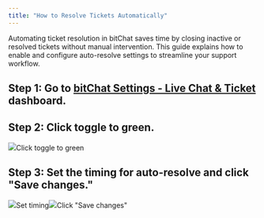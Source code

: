 ```yaml
---
title: "How to Resolve Tickets Automatically"
---
```


Automating ticket resolution in bitChat saves time by closing inactive or resolved tickets without manual intervention. This guide explains how to enable and configure auto-resolve settings to streamline your support workflow.

## **Step 1:** Go to [bitChat Settings - Live Chat & Ticket](https://app.bitbybit.studio/bitchat/settings?section=livechat-ticket) dashboard.

## **Step 2:** Click toggle to green.

![](https://cdn.prod.website-files.com/659655f5b20d395a5c69efcf/6706523f4c48131ee556687f_AD_4nXcRHSeh5agGd5-IIUKgBFpmqeM4sPol9-ac46Inori1cXGuQ-qhfv8ASs0slM-W3NlUXmh6xvttKRy-twPd-WCgeOfX1RyKh03rRQ2ev2KImmY3ybquOMChUHTjrpiFgf99S5EDofkOJj5bE0zQS_ocrS_D.png)Click toggle to green‍

## **Step 3:** Set the timing for auto-resolve and click "Save changes."

![](https://cdn.prod.website-files.com/659655f5b20d395a5c69efcf/66fe6712fa2dbb8b954c080e_AD_4nXeWm3In-SdtRp8t5_5qFLmB5cm8mXEH7v3VyojJV1u9qrb1LO07oUhaOt3Tr9dWwO9ncO5yjlmFEQuA9ouKKU6SdzXI_EYamw8W0sgPdcGiZ2za2vGit5QUnu0WFwvfXayR7UQT-z5fLtFmp5Ge0Irzom4.png)Set timing![](https://cdn.prod.website-files.com/659655f5b20d395a5c69efcf/66fe6631dab5ef8713f566ab_AD_4nXeL2sb394TdphxrSGbffj9NWN6iXe5vPFRhiaHbrrvJRokNvVVA7AdLt7CvYSCq2P5sd9saLOb6e3763wj0wfQaAOQtQxLE8IrXp4AivEHV5YO49TJdVS9eicSNNrH2hR-8ACsQbXcDKcZ82QLSJsZ8l-JY.png)Click "Save changes"
